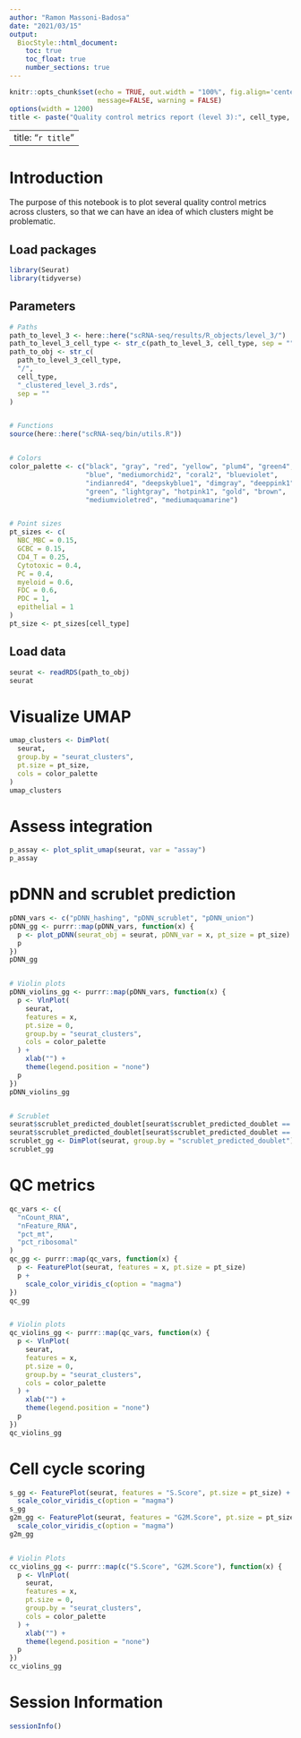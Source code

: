 ```yaml
---
author: "Ramon Massoni-Badosa"
date: "2021/03/15"
output: 
  BiocStyle::html_document:
    toc: true
    toc_float: true
    number_sections: true
---
```


```r
knitr::opts_chunk$set(echo = TRUE, out.width = "100%", fig.align='center', 
                      message=FALSE, warning = FALSE)
options(width = 1200)
title <- paste("Quality control metrics report (level 3):", cell_type, sep = " ")
```

---
title: "`r title`"
---


# Introduction

The purpose of this notebook is to plot several quality control metrics across clusters, so that we can have an idea of which clusters might be problematic.


## Load packages

```r
library(Seurat)
library(tidyverse)
```


## Parameters

```r
# Paths
path_to_level_3 <- here::here("scRNA-seq/results/R_objects/level_3/")
path_to_level_3_cell_type <- str_c(path_to_level_3, cell_type, sep = "")
path_to_obj <- str_c(
  path_to_level_3_cell_type,
  "/",
  cell_type,
  "_clustered_level_3.rds",
  sep = ""
)


# Functions
source(here::here("scRNA-seq/bin/utils.R"))


# Colors
color_palette <- c("black", "gray", "red", "yellow", "plum4", "green4",
                   "blue", "mediumorchid2", "coral2", "blueviolet",
                   "indianred4", "deepskyblue1", "dimgray", "deeppink1",
                   "green", "lightgray", "hotpink1", "gold", "brown",
                   "mediumvioletred", "mediumaquamarine")


# Point sizes
pt_sizes <- c(
  NBC_MBC = 0.15,
  GCBC = 0.15,
  CD4_T = 0.25,
  Cytotoxic = 0.4,
  PC = 0.4,
  myeloid = 0.6,
  FDC = 0.6,
  PDC = 1,
  epithelial = 1
)
pt_size <- pt_sizes[cell_type]
```


## Load data

```r
seurat <- readRDS(path_to_obj)
seurat
```


# Visualize UMAP

```r
umap_clusters <- DimPlot(
  seurat,
  group.by = "seurat_clusters",
  pt.size = pt_size,
  cols = color_palette
)
umap_clusters
```


# Assess integration

```r
p_assay <- plot_split_umap(seurat, var = "assay")
p_assay
```


# pDNN and scrublet prediction

```r
pDNN_vars <- c("pDNN_hashing", "pDNN_scrublet", "pDNN_union")
pDNN_gg <- purrr::map(pDNN_vars, function(x) {
  p <- plot_pDNN(seurat_obj = seurat, pDNN_var = x, pt_size = pt_size)
  p
})
pDNN_gg


# Violin plots
pDNN_violins_gg <- purrr::map(pDNN_vars, function(x) {
  p <- VlnPlot(
    seurat,
    features = x,
    pt.size = 0,
    group.by = "seurat_clusters",
    cols = color_palette
  ) +
    xlab("") +
    theme(legend.position = "none")
  p
})
pDNN_violins_gg


# Scrublet
seurat$scrublet_predicted_doublet[seurat$scrublet_predicted_doublet == "True"] <- "TRUE"
seurat$scrublet_predicted_doublet[seurat$scrublet_predicted_doublet == "False"] <- "FALSE"
scrublet_gg <- DimPlot(seurat, group.by = "scrublet_predicted_doublet")
scrublet_gg
```


# QC metrics

```r
qc_vars <- c(
  "nCount_RNA",
  "nFeature_RNA",
  "pct_mt",
  "pct_ribosomal"
)
qc_gg <- purrr::map(qc_vars, function(x) {
  p <- FeaturePlot(seurat, features = x, pt.size = pt_size)
  p +
    scale_color_viridis_c(option = "magma")
})
qc_gg


# Violin plots
qc_violins_gg <- purrr::map(qc_vars, function(x) {
  p <- VlnPlot(
    seurat,
    features = x,
    pt.size = 0,
    group.by = "seurat_clusters",
    cols = color_palette
  ) +
    xlab("") +
    theme(legend.position = "none")
  p
})
qc_violins_gg
```


# Cell cycle scoring

```r
s_gg <- FeaturePlot(seurat, features = "S.Score", pt.size = pt_size) +
  scale_color_viridis_c(option = "magma")
s_gg
g2m_gg <- FeaturePlot(seurat, features = "G2M.Score", pt.size = pt_size) +
  scale_color_viridis_c(option = "magma")
g2m_gg


# Violin Plots
cc_violins_gg <- purrr::map(c("S.Score", "G2M.Score"), function(x) {
  p <- VlnPlot(
    seurat,
    features = x,
    pt.size = 0,
    group.by = "seurat_clusters",
    cols = color_palette
  ) +
    xlab("") +
    theme(legend.position = "none")
  p
})
cc_violins_gg
```


# Session Information

```r
sessionInfo()
```

